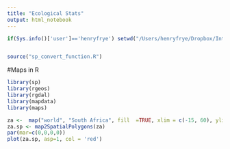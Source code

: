 ```yaml
---
title: "Ecological Stats"
output: html_notebook
---
```


```r
if(Sys.info()['user']=='henryfrye') setwd("/Users/henryfrye/Dropbox/Intellectual_Endeavours/Literature/ecological_stats/Ecological_Stats_Tutorials_EEB")


source("sp_convert_function.R")
```




#Maps in R

```r

library(sp)
library(rgeos)
library(rgdal)
library(mapdata)
library(maps)


```


```r
za <-  map("world", "South Africa", fill  =TRUE, xlim = c(-15, 60), ylim = c(-40,40), mar= c(0,0,0,0))
za.sp <- map2SpatialPolygons(za)
par(mar=c(0,0,0,0))
plot(za.sp, asp=1, col = 'red')

```

